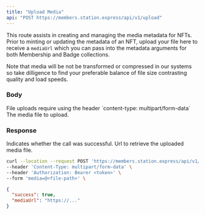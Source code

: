 ```yaml
---
title: "Upload Media"
api: "POST https://members.station.express/api/v1/upload"
---
```


This route assists in creating and managing the media metadata for NFTs.
Prior to minting or updating the metadata of an NFT, upload your file here to
receive a `mediaUrl` which you can pass into the metadata arguments for both
Membership and Badge collections.

Note that media will be not be transformed or compressed in our systems so take
dilligence to find your preferable balance of file size contrasting quality and load speeds.

### Body

<Note>
  File uploads require using the header `content-type: multipart/form-data`
</Note>

<ParamField body="media" type="file">
  The media file to upload.
</ParamField>

### Response

<ResponseField name="success" type="boolean">
  Indicates whether the call was successful.
</ResponseField>

<ResponseField name="mediaUrl" type="string">
  Url to retrieve the uploaded media file.
</ResponseField>

<RequestExample>

```bash Example Request
curl --location --request POST 'https://members.station.express/api/v1/upload' \
--header 'Content-Type: multipart/form-data' \
--header 'Authorization: Bearer <token>' \
--form 'media=@<file-path>' \
```

</RequestExample>

<ResponseExample>

```json Response
{
  "success": true,
  "mediaUrl": "https://..."
}
```

</ResponseExample>
